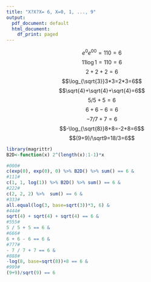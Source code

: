 ---
title: "X?X?X= 6, X=0, 1, ..., 9"
output:
  pdf_document: default
  html_document:
    df_print: paged
---


$$e^0e^00=110=6$$
$$11\log1=110=6$$
$$2+2+2=6$$
$$\log_{\sqrt{3}}3*3=2*3=6$$
$$\sqrt{4}+\sqrt{4}+\sqrt{4}=6$$
$$5/5+5=6$$
$$6+6-6=6$$
$$-7/7+7=6$$
$$-\log_{\sqrt{8}}8+8=-2+8=6$$
$$(9+9)/\sqrt9=18/3=6$$





```{r}
library(magrittr)
B2D<-function(x) 2^(length(x):1-1)*x
```



```{r}
#000#
c(exp(0), exp(0), 0) %>% B2D() %>% sum() == 6 &
#111#
c(1, 1, log(1)) %>% B2D() %>% sum() == 6 &
#222#
c(2, 2, 2) %>%  sum() == 6 &
#333# 
all.equal(log(3, base=sqrt(3))*3, 6) &
#444#
sqrt(4) + sqrt(4) + sqrt(4) == 6 &
#555#
5 / 5 + 5 == 6 &
#666#
6 + 6 - 6 == 6 &
#777#
- 7 / 7 + 7 == 6 &
#888#
-log(8, base=sqrt(8))+8 == 6 &
#999#
(9+9)/sqrt(9) == 6
```
